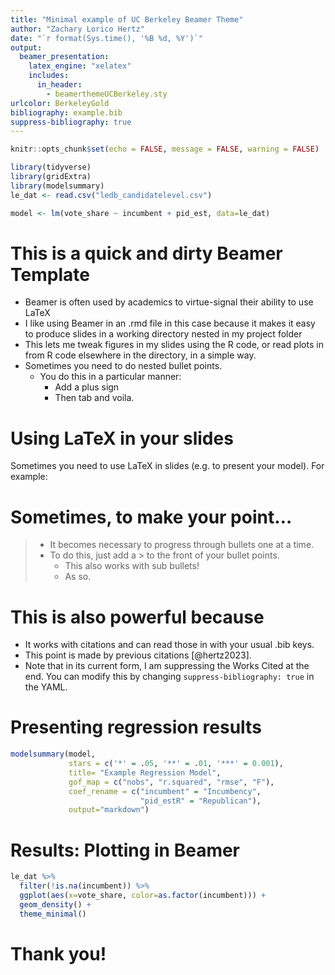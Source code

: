 ```yaml
---
title: "Minimal example of UC Berkeley Beamer Theme"
author: "Zachary Lorico Hertz"
date: "`r format(Sys.time(), '%B %d, %Y')`"
output: 
  beamer_presentation:
    latex_engine: "xelatex"
    includes:
      in_header:
        - beamerthemeUCBerkeley.sty
urlcolor: BerkeleyGold
bibliography: example.bib
suppress-bibliography: true
---
```


```r
knitr::opts_chunk$set(echo = FALSE, message = FALSE, warning = FALSE)
```

```r
library(tidyverse)
library(gridExtra)
library(modelsummary)
le_dat <- read.csv("ledb_candidatelevel.csv")
```

```r
model <- lm(vote_share ~ incumbent + pid_est, data=le_dat)
```

# This is a quick and dirty Beamer Template
- Beamer is often used by academics to virtue-signal their ability to use LaTeX
- I like using Beamer in an .rmd file in this case because it makes it easy to produce slides in a working directory nested in my project folder
- This lets me tweak figures in my slides using the R code, or read plots in from R code elsewhere in the directory, in a simple way.
- Sometimes you need to do nested bullet points.
    + You do this in a particular manner:
        + Add a plus sign
        + Then tab and voila. 

# Using LaTeX in your slides

Sometimes you need to use LaTeX in slides (e.g. to present your model). For example:

\begin{align*}
\text{Vote Share}_{i} = \beta_0 &+ \beta_1 \times \text{Incumbent}_{i} + \epsilon_{i}
\end{align*}

# Sometimes, to make your point...

>- It becomes necessary to progress through bullets one at a time.
>- To do this, just add a $>$ to the front of your bullet points.
>   + This also works with sub bullets!
>   + As so.

# This is also powerful because
- It works with citations and can read those in with your usual .bib keys.
- This point is made by previous citations [@hertz2023].
- Note that in its current form, I am suppressing the Works Cited at the end. You can modify this by changing `suppress-bibliography: true` in the YAML.

# Presenting regression results
\small
```r
modelsummary(model,
             stars = c('*' = .05, '**' = .01, '***' = 0.001),
             title= "Example Regression Model",
             gof_map = c("nobs", "r.squared", "rmse", "F"),
             coef_rename = c("incumbent" = "Incumbency",
                             "pid_estR" = "Republican"),
             output="markdown")
```


# Results: Plotting in Beamer

```r
le_dat %>% 
  filter(!is.na(incumbent)) %>% 
  ggplot(aes(x=vote_share, color=as.factor(incumbent))) +
  geom_density() +
  theme_minimal()
```

# Thank you!

\begin{center}
Zachary Lorico Hertz
\linebreak
\href{https://twitter.com/zacharylhertz}{$@$zacharylhertz} 
\linebreak
\href{mailto:zachary_hertz@berkeley.edu}{zachary\_hertz$@$berkeley.edu} 
\end{center}
